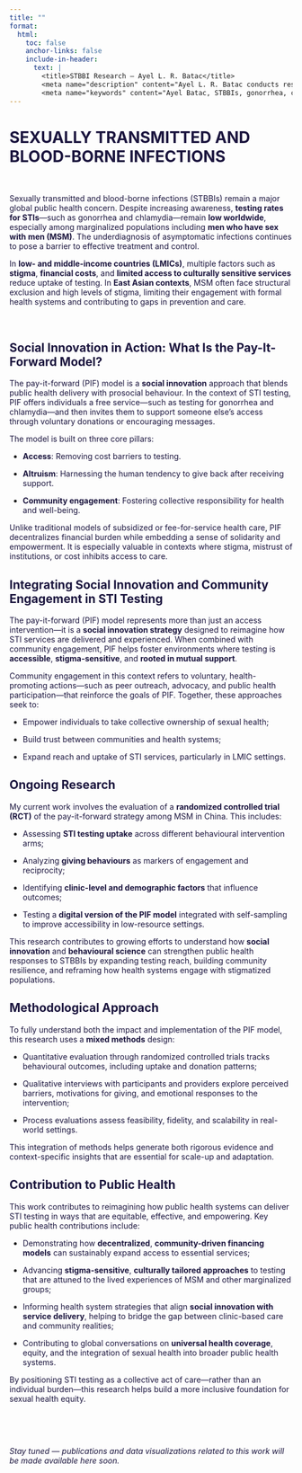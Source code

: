 ```yaml
---
title: ""
format:
  html:
    toc: false
    anchor-links: false
    include-in-header:
      text: |
        <title>STBBI Research – Ayel L. R. Batac</title>
        <meta name="description" content="Ayel L. R. Batac conducts research on sexually transmitted and blood-borne infections (STBBIs), including gonorrhea and chlamydia, with a focus on public health, surveillance, and knowledge translation in global contexts such as China." />
        <meta name="keywords" content="Ayel Batac, STBBIs, gonorrhea, chlamydia, HIV, syphilis, China, MSM, sex, men, stigma, LMICs, global health, public health, RCT, trial, Joe Tucker, SESH Global" />
---
```


# SEXUALLY TRANSMITTED AND BLOOD-BORNE INFECTIONS

$~$

Sexually transmitted and blood-borne infections (STBBIs) remain a major global public health concern. Despite increasing awareness, **testing rates for STIs**—such as gonorrhea and chlamydia—remain **low worldwide**, especially among marginalized populations including **men who have sex with men (MSM)**. The underdiagnosis of asymptomatic infections continues to pose a barrier to effective treatment and control.

In **low- and middle-income countries (LMICs)**, multiple factors such as **stigma**, **financial costs**, and **limited access to culturally sensitive services** reduce uptake of testing. In **East Asian contexts**, MSM often face structural exclusion and high levels of stigma, limiting their engagement with formal health systems and contributing to gaps in prevention and care.

$~$

## Social Innovation in Action: What Is the Pay-It-Forward Model?

The pay-it-forward (PIF) model is a **social innovation** approach that blends public health delivery with prosocial behaviour. In the context of STI testing, PIF offers individuals a free service—such as testing for gonorrhea and chlamydia—and then invites them to support someone else’s access through voluntary donations or encouraging messages.

The model is built on three core pillars:

- **Access**: Removing cost barriers to testing.

- **Altruism**: Harnessing the human tendency to give back after receiving support.

- **Community engagement**: Fostering collective responsibility for health and well-being.

Unlike traditional models of subsidized or fee-for-service health care, PIF decentralizes financial burden while embedding a sense of solidarity and empowerment. It is especially valuable in contexts where stigma, mistrust of institutions, or cost inhibits access to care.

## Integrating Social Innovation and Community Engagement in STI Testing

The pay-it-forward (PIF) model represents more than just an access intervention—it is a **social innovation strategy** designed to reimagine how STI services are delivered and experienced. When combined with community engagement, PIF helps foster environments where testing is **accessible**, **stigma-sensitive**, and **rooted in mutual support**.

Community engagement in this context refers to voluntary, health-promoting actions—such as peer outreach, advocacy, and public health participation—that reinforce the goals of PIF. Together, these approaches seek to:

- Empower individuals to take collective ownership of sexual health;

- Build trust between communities and health systems;

- Expand reach and uptake of STI services, particularly in LMIC settings.

## Ongoing Research

My current work involves the evaluation of a **randomized controlled trial (RCT)** of the pay-it-forward strategy among MSM in China. This includes:

- Assessing **STI testing uptake** across different behavioural intervention arms;

- Analyzing **giving behaviours** as markers of engagement and reciprocity;

- Identifying **clinic-level and demographic factors** that influence outcomes;

- Testing a **digital version of the PIF model** integrated with self-sampling to improve accessibility in low-resource settings.

This research contributes to growing efforts to understand how **social innovation** and **behavioural science** can strengthen public health responses to STBBIs by expanding testing reach, building community resilience, and reframing how health systems engage with stigmatized populations.

## Methodological Approach

To fully understand both the impact and implementation of the PIF model, this research uses a **mixed methods** design:

- Quantitative evaluation through randomized controlled trials tracks behavioural outcomes, including uptake and donation patterns;

- Qualitative interviews with participants and providers explore perceived barriers, motivations for giving, and emotional responses to the intervention;

- Process evaluations assess feasibility, fidelity, and scalability in real-world settings.

This integration of methods helps generate both rigorous evidence and context-specific insights that are essential for scale-up and adaptation.

## Contribution to Public Health

This work contributes to reimagining how public health systems can deliver STI testing in ways that are equitable, effective, and empowering. Key public health contributions include:

- Demonstrating how **decentralized**, **community-driven financing models** can sustainably expand access to essential services;

- Advancing **stigma-sensitive**, **culturally tailored approaches** to testing that are attuned to the lived experiences of MSM and other marginalized groups;

- Informing health system strategies that align **social innovation with service delivery**, helping to bridge the gap between clinic-based care and community realities;

- Contributing to global conversations on **universal health coverage**, equity, and the integration of sexual health into broader public health systems.

By positioning STI testing as a collective act of care—rather than an individual burden—this research helps build a more inclusive foundation for sexual health equity.

$~$

$~$

*Stay tuned — publications and data visualizations related to this work will be made available here soon.*

<style>
  h1, h2, h3, p {
    color: #1B153E;
  }
</style>
